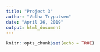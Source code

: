 ```yaml
---
title: "Project 3"
author: "Volha Tryputsen"
date: "April 26, 2019"
output: html_document
---
```


```r
knitr::opts_chunk$set(echo = TRUE)
```

